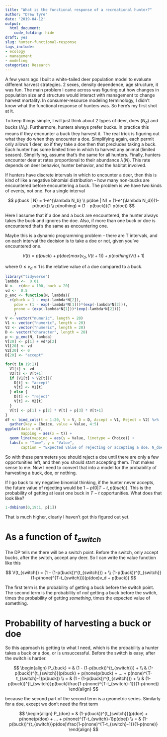 ```yaml
---
title: "What is the functional response of a recreational hunter?"
author: "Drew Tyre"
date: '2019-04-12'
output: 
  html_document:
    code_folding: hide
draft: yes
slug: hunter-functional-response
tags_include:
- ecology
- management
- modeling
categories: Research
---
```


A few years ago I built a white-tailed deer population model to evaluate different
harvest strategies. 2 sexes, density dependence, age structure, it was fun. The
main problem I came across was figuring out how changes in population
size and structure would interact with management to change harvest mortality. 
In consumer-resource modeling terminology, I didn't know what the functional 
response of hunters was. So here's my first shot at it.

To keep things simple, I will just think about 2 types of deer, does ($N_d$) 
and bucks ($N_b$). Furthermore, hunters always prefer bucks. In practice this
means if they encounter a buck they harvest it. The real trick is figuring out
what they do when they encounter a doe. Simplifying again, each permit only 
allows 1 deer, so if they take a doe then that precludes taking a buck. 
Each hunter has some limited time in which to harvest any animal (limited season). 
Simplifying, assume that's the same for all hunters. Finally, hunters encounter 
deer at rates proportional to their abundance $\lambda(N)$. This rate depends 
on deer behavior, hunter behavior, and the habitat involved.

If hunters have discrete intervals in which to encounter a deer, then this is kind
of like a negative binomial distribution -- how many non-bucks are encountered
before encountering a buck. The problem is we have two kinds of events, not one.
For a single interval

$$
p(buck | N) = 1-e^{\lambda N_b} \\
p(doe | N) = (1-e^{\lambda N_d})(1-p(buck)) \\
p(nothing) = (1 - p(buck))(1-p(doe))
$$

Here I assume that if a doe and a buck are encountered, the hunter always takes
the buck and ignores the doe. Also, if more than one buck or doe is encountered
that's the same as encountering one.

Maybe this is a dynamic programming problem -- there are T intervals, and on each
interval the decision is to take a doe or not, given you've encountered one. 

$$
V(t) = p(buck) + p(doe) max(v_d, V(t+1)) + p(nothing) V(t+1)
$$

where $0 \leq v_d \leq 1$ is the relative value of a doe compared to a buck.

```r
library("tidyverse")
lambda <-  0.01
N <-  c(doe = 100, buck = 20)
vd <-  0.5
p_enc <- function(N, lambda){
  c(pbuck = 1 - exp(-lambda*N[2]),
    pdoe = (1 - exp(-lambda*N[1]))*(exp(-lambda*N[2])),
    pnone = (exp(-lambda*N[1]))*(exp(-lambda*N[2])))
    }
V <- vector("numeric", length = 20)
V1 <- vector("numeric", length = 20)
V2 <- vector("numeric", length = 20)
D <- vector("character", length = 20)
p <- p_enc(N, lambda)
V[20] <- p[1] + vd*p[2]
V1[20] <- vd
V2[20] <- 0
D[20] <- "accept"

for(t in 19:1){
  V1[t] <- vd
  V2[t] <- V[t+1]
  if (V1[t] > V2[t]){
    D[t] <- "accept"
    V[t] <- V1[t]
  } else {
    D[t] <- "reject"
    V[t] <- V2[t]
  }
  V[t] <- p[1] + p[2] * V[t] + p[3] * V[t+1]
}
df <- bind_cols(t = 1:20, V = V, D = D, Accept = V1, Reject = V2) %>% 
  gather(key = Choice, value = Value, 4:5)
ggplot(data = df,
       mapping = aes(x = t)) +
  geom_line(mapping = aes(y = Value, linetype = Choice)) + 
  labs(x = "Time", y = "Value", 
       caption = "Expected value of rejecting or accepting a doe. N_doe = 100, N_buck = 20, lambda = 0.01, v_doe = 0.5")
```

 So with these parameters you should reject a doe until there are only a few
 opportunities left, and then you should start accepting them. That makes sense
 to me. Now I need to convert that into a model for the probability of harvesting
 a buck, doe, or nothing. 
 
 If I go back to my negative binomial thinking, if the hunter never accepts, the 
 future value of rejecting would be $1 - p(0 | T-t, p(buck))$. This is the 
 probability of getting at least one buck in $T-t$ opportunities. What does
 that look like?
 
```r
1-dnbinom(0,19:1, p[1])
```
 
That is much higher, clearly I haven't got this figured out yet. 

# As a function of $t_{switch}$

The DP tells me there will be a switch point. Before the switch, only accept bucks, 
after the switch, accept any deer. So I can write the value function like this

$$
V(t_{switch}) = (1 - (1-p(buck))^{t_{switch}}) + \\
(1-p(buck))^{t_{switch}}(1-p(none)^{T-t_{switch}})(p(doe)v_d + p(buck))
$$

The first term is the probability of getting a buck before the switch point. The 
second term is the probability of *not* getting a buck before the switch, times
the probability of getting *something*, times the expected value of something.

# Probability of harvesting a buck or doe

So this approach is getting to what I need, which is the probability a hunter
takes a buck or a doe, or is unsuccessful. Before the switch is easy; after the 
switch is harder.

$$
\begin{align}
P_{buck} = & (1 - (1-p(buck))^{t_{switch}}) + \\
  & (1-p(buck))^{t_{switch}}(p(buck) + p(none)p(buck) + ... + p(none)^{T-t_{switch}-1}p(buck)) \\
 = & (1 - (1-p(buck))^{t_{switch}}) + \\
  & (1-p(buck))^{t_{switch}}p(buck)\frac{1-p(none)^{T-t_{switch}-1}}{1-p(none)}
\end{align}
$$

because the second part of the second term is a geometric series. 
Similarly for a doe, except we don't need the first term

$$
\begin{align}
P_{doe} = & (1-p(buck))^{t_{switch}}(p(doe) + p(none)p(doe) + ... + p(none)^{T-t_{switch}-1}p(doe)) \\
 = & (1-p(buck))^{t_{switch}}p(doe)\frac{1-p(none)^{T-t_{switch}-1}}{1-p(none)}
\end{align}
$$


